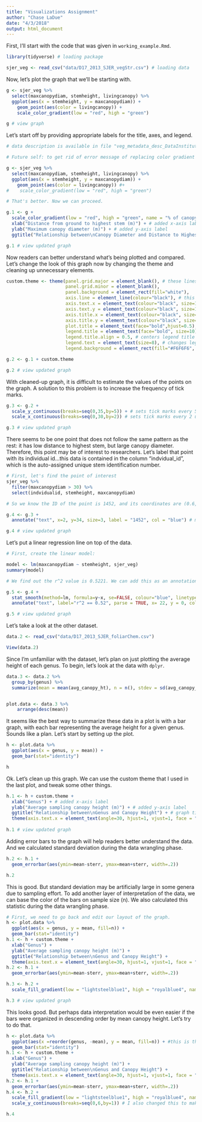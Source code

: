 ```yaml
---
title: "Visualizations Assignment"
author: "Chase LaDue"
date: "4/3/2018"
output: html_document
---
```


First, I'll start with the code that was given in `working_example.Rmd`.

```r

library(tidyverse) # loading package

sjer_veg <- read_csv("data/D17_2013_SJER_vegStr.csv") # loading data

```

Now, let's plot the graph that we'll be starting with.

```r

g <- sjer_veg %>% 
  select(maxcanopydiam, stemheight, livingcanopy) %>% 
  ggplot(aes(x = stemheight, y = maxcanopydiam)) + 
    geom_point(aes(color = livingcanopy)) +
    scale_color_gradient(low = "red", high = "green")

g # view graph

```

Let's start off by providing appropriate labels for the title, axes, and legend.

```r

# data description is available in file "veg_metadata_desc_DataInstitute2016.csv"

# Future self: to get rid of error message of replacing color gradient argument, let's eliminate that from g real quick:

g <- sjer_veg %>% 
  select(maxcanopydiam, stemheight, livingcanopy) %>% 
  ggplot(aes(x = stemheight, y = maxcanopydiam)) + 
    geom_point(aes(color = livingcanopy)) #+
#    scale_color_gradient(low = "red", high = "green")

# That's better. Now we can proceed.

g.1 <- g +
  scale_color_gradient(low = "red", high = "green", name = "% of canopy alive") + # legend label
  xlab("Distance from ground to highest stem (m)") + # added x-axis label
  ylab("Maximum canopy diameter (m)") + # added y-axis label
  ggtitle("Relationship between\nCanopy Diameter and Distance to Highest Stem") # graph title

g.1 # view updated graph
```

Now readers can better understand what's being plotted and compared. Let's change the look of this graph now by changing the theme and cleaning up unnecessary elements.

```r

custom.theme <- theme(panel.grid.major = element_blank(), # these lines gets rid of distracting grid in background
                      panel.grid.minor = element_blank(),
                      panel.background = element_rect(fill="white"),
                      axis.line = element_line(colour="black"), # this changes axes lines to black
                      axis.text.x = element_text(colour="black", size=10), # changes axes text (numbers)
                      axis.text.y = element_text(colour="black", size=10),
                      axis.title.x = element_text(colour="black", size=12, face="bold"), # changes axes labels
                      axis.title.y = element_text(colour="black", size=12, face="bold"),
                      plot.title = element_text(face="bold",hjust=0.5), # centers plot title
                      legend.title = element_text(face="bold", size=10), # changes legend title text
                      legend.title.align = 0.5, # centers legend title
                      legend.text = element_text(size=8), # changes legend text
                      legend.background = element_rect(fill="#F6F6F6", colour = "black")) # adds background and border to legend

g.2 <- g.1 + custom.theme

g.2 # view updated graph
```

With cleaned-up graph, it is difficult to estimate the values of the points on the graph. A solution to this problem is to increase the frequency of tick marks.

```r

g.3 <- g.2 + 
  scale_y_continuous(breaks=seq(0,35,by=5)) + # sets tick marks every 5 units on y axis
  scale_x_continuous(breaks=seq(0,30,by=2)) # sets tick marks every 2 units on x axis

g.3 # view updated graph

```

There seems to be one point that does not follow the same pattern as the rest: it has low distance to highest stem, but large canopy diameter. Therefore, this point may be of interest to researchers. Let's label that point with its individual id...this data is contained in the column "indvidual_id", which is the auto-assigned unique stem identification number.

```r

# First, let's find the point of interest
sjer_veg %>%
  filter(maxcanopydiam > 30) %>% 
  select(indvidualid, stemheight, maxcanopydiam)

# So we know the ID of the point is 1452, and its coordinates are (0.6, 34)

g.4 <- g.3 +
  annotate("text", x=2, y=34, size=3, label = "1452", col = "blue") # moved the text a bit to the right so it doesn't cover point

g.4 # view updated graph
```

Let's put a linear regression line on top of the data.

```r

# First, create the linear model:

model <- lm(maxcanopydiam ~ stemheight, sjer_veg)
summary(model)

# We find out the r^2 value is 0.5221. We can add this as an annotation to the chart.

g.5 <- g.4 + 
  stat_smooth(method=lm, formula=y~x, se=FALSE, colour="blue", linetype="dotted") + #adding the linear model line
  annotate("text", label="r^2 == 0.52", parse = TRUE, x= 22, y = 0, col = "blue") #adding the r^2 value

g.5 # view updated graph

```

Let's take a look at the other dataset.

```r

data.2 <- read_csv("data/D17_2013_SJER_foliarChem.csv")

View(data.2)

```

Since I'm unfamiliar with the dataset, let's plan on just plotting the average height of each genus. To begin, let's look at the data with `dplyr`.

```r

data.3 <- data.2 %>% 
  group_by(genus) %>% 
  summarize(mean = mean(avg_canopy_ht), n = n(), stdev = sd(avg_canopy_ht), sterr = (stdev/n))


plot.data <- data.3 %>% 
    arrange(desc(mean))

```

It seems like the best way to summarize these data in a plot is with a bar graph, with each bar representing the average height for a given genus. Sounds like a plan. Let's start by setting up the plot.

```r

h <- plot.data %>% 
  ggplot(aes(x = genus, y = mean)) +
  geom_bar(stat="identity")

h
```

Ok. Let's clean up this graph. We can use the custom theme that I used in the last plot, and tweak some other things.

```r

h.1 <- h + custom.theme +
  xlab("Genus") + # added x-axis label
  ylab("Average sampling canopy height (m)") + # added y-axis label
  ggtitle("Relationship between\nGenus and Canopy Height") + # graph title
  theme(axis.text.x = element_text(angle=30, hjust=1, vjust=1, face = "italic")) # put tick labels at an angle and italicize genus names
  
h.1 # view updated graph
```

Adding error bars to the graph will help readers better understand the data. And we calculated standard deviation during the data wrangling phase.

```r

h.2 <- h.1 + 
  geom_errorbar(aes(ymin=mean-sterr, ymax=mean+sterr, width=.2))

h.2
```

This is good. But standard deviation may be artificially large in some genera due to sampling effort. To add another layer of interpretation of the data, we can base the color of the bars on sample size (n). We also calculated this statistic during the data wrangling phase.

```r

# First, we need to go back and edit our layout of the graph.
h <- plot.data %>% 
  ggplot(aes(x = genus, y = mean, fill=n)) +
  geom_bar(stat="identity")
h.1 <- h + custom.theme +
  xlab("Genus") + 
  ylab("Average sampling canopy height (m)") + 
  ggtitle("Relationship between\nGenus and Canopy Height") + 
  theme(axis.text.x = element_text(angle=30, hjust=1, vjust=1, face = "italic"))
h.2 <- h.1 + 
  geom_errorbar(aes(ymin=mean-sterr, ymax=mean+sterr, width=.2))

h.3 <- h.2 +
  scale_fill_gradient(low = "lightsteelblue1", high = "royalblue4", name = "Number of samples")

h.3 # view updated graph

```

This looks good. But perhaps data interpretation would be even easier if the bars were organized in descending order by mean canopy height. Let's try to do that.

```r
h <- plot.data %>% 
  ggplot(aes(x =reorder(genus, -mean), y = mean, fill=n)) + #this is the code I changed to reorder bars
  geom_bar(stat="identity")
h.1 <- h + custom.theme +
  xlab("Genus") + 
  ylab("Average sampling canopy height (m)") + 
  ggtitle("Relationship between\nGenus and Canopy Height") + 
  theme(axis.text.x = element_text(angle=30, hjust=1, vjust=1, face = "italic"))
h.2 <- h.1 + 
  geom_errorbar(aes(ymin=mean-sterr, ymax=mean+sterr, width=.2))
h.4 <- h.2 +
  scale_fill_gradient(low = "lightsteelblue1", high = "royalblue4", name = "Number of samples") +
  scale_y_continuous(breaks=seq(0,6,by=1)) # I also changed this to make the y-axis tick marks more precise

h.4
```

